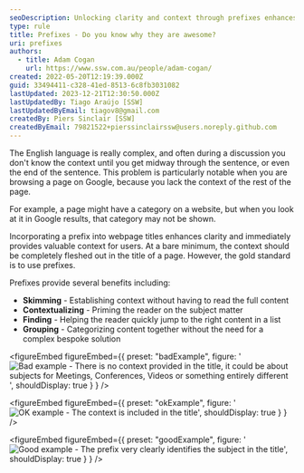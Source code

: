 ```yaml
---
seoDescription: Unlocking clarity and context through prefixes enhances webpage titles, providing valuable insights for users and search engines alike.
type: rule
title: Prefixes - Do you know why they are awesome?
uri: prefixes
authors:
  - title: Adam Cogan
    url: https://www.ssw.com.au/people/adam-cogan/
created: 2022-05-20T12:19:39.000Z
guid: 33494411-c328-41ed-8513-6c8fb3031082
lastUpdated: 2023-12-21T12:30:50.000Z
lastUpdatedBy: Tiago Araújo [SSW]
lastUpdatedByEmail: tiagov8@gmail.com
createdBy: Piers Sinclair [SSW]
createdByEmail: 79821522+pierssinclairssw@users.noreply.github.com
---
```


The English language is really complex, and often during a discussion you don't know the context until you get midway through the sentence, or even the end of the sentence. This problem is particularly notable when you are browsing a page on Google, because you lack the context of the rest of the page.

For example, a page might have a category on a website, but when you look at it in Google results, that category may not be shown.

Incorporating a prefix into webpage titles enhances clarity and immediately provides valuable context for users.
At a bare minimum, the context should be completely fleshed out in the title of a page. However, the gold standard is to use prefixes.

Prefixes provide several benefits including:

- **Skimming** - Establishing context without having to read the full content
- **Contextualizing** - Priming the reader on the subject matter
- **Finding** - Helping the reader quickly jump to the right content in a list
- **Grouping** - Categorizing content together without the need for a complex bespoke solution

<figureEmbed figureEmbed={{
  preset: "badExample",
  figure: '![Bad example - There is no context provided in the title, it could be about subjects for Meetings, Conferences, Videos or something entirely different](badexamplenocontext.png)',
  shouldDisplay: true
} } />


<figureEmbed figureEmbed={{
  preset: "okExample",
  figure: '![OK example - The context is included in the title](okayexamplehascontext.png)',
  shouldDisplay: true
} } />


<figureEmbed figureEmbed={{
  preset: "goodExample",
  figure: '![Good example - The prefix very clearly identifies the subject in the title](goodexamplehascontextviaprefix.png)',
  shouldDisplay: true
} } />
